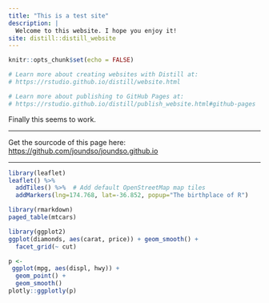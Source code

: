 ```yaml
---
title: "This is a test site"
description: |
  Welcome to this website. I hope you enjoy it!
site: distill::distill_website
---
```


```r
knitr::opts_chunk$set(echo = FALSE)

# Learn more about creating websites with Distill at:
# https://rstudio.github.io/distill/website.html

# Learn more about publishing to GitHub Pages at:
# https://rstudio.github.io/distill/publish_website.html#github-pages

```

Finally this seems to work.

---

Get the sourcode of this page here: <https://github.com/joundso/joundso.github.io>

---

```r
library(leaflet)
leaflet() %>%
  addTiles() %>%  # Add default OpenStreetMap map tiles
  addMarkers(lng=174.768, lat=-36.852, popup="The birthplace of R")
```

```r
library(rmarkdown)
paged_table(mtcars)
```

```r
library(ggplot2)
ggplot(diamonds, aes(carat, price)) + geom_smooth() +
  facet_grid(~ cut)
```

```r
p <-   
 ggplot(mpg, aes(displ, hwy)) +
  geom_point() +
  geom_smooth()
plotly::ggplotly(p)
```

